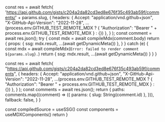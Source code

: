 
  const res = await fetch(
    'https://api.github.com/gists/c204a2da82cd3ed8e676f35c493ab59f/comments/' + params.slug,
    {
      headers: {
        Accept: "application/vnd.github+json",
        "X-GitHub-Api-Version": "2022-11-28",
        ...(process.env.GITHUB_TEST_REMOTE_MDX ? { "Authorization": "Bearer " + process.env.GITHUB_TEST_REMOTE_MDX } : {})
      },
    }
  );
  const comment = await res.json();
  try {
    const mdx = await compileMdx(comment.body)
    return {
      props: {
        ssg: mdx.result,
        ...(await getDynamicMeta())
      },
    }
  } catch (e) {
    const mdx = await compileMdx(`Error: failed to render comment ${params.slug}.`)
    return {
      ssg: mdx.result,
      ...(await getDynamicMeta())
    }
  }
}

  const res = await fetch(
    "https://api.github.com/gists/c204a2da82cd3ed8e676f35c493ab59f/comments",
    {
      headers: {
        Accept: "application/vnd.github+json",
        "X-GitHub-Api-Version": "2022-11-28",
        ...(process.env.GITHUB_TEST_REMOTE_MDX ? { "Authorization": "Bearer " + process.env.GITHUB_TEST_REMOTE_MDX } : {})
      },
    }
  );
  const comments = await res.json();
  return {
    paths: comments.map((comment) => ({
      params: { slug: String(comment.id) },
    })),
    fallback: false,
  }
}

  const compiledSource = useSSG()
  const components = useMDXComponents()
  return <MDXRemote compiledSource={compiledSource} components={components} />
}

<NextraReadme />
